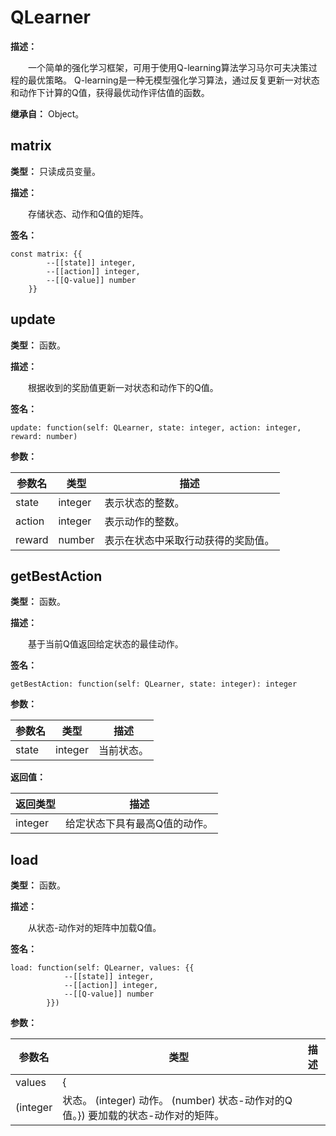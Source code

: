 
# QLearner

**描述：**

&emsp;&emsp;一个简单的强化学习框架，可用于使用Q-learning算法学习马尔可夫决策过程的最优策略。
Q-learning是一种无模型强化学习算法，通过反复更新一对状态和动作下计算的Q值，获得最优动作评估值的函数。

**继承自：** Object。

## matrix

**类型：** 只读成员变量。

**描述：**

&emsp;&emsp;存储状态、动作和Q值的矩阵。

**签名：**
```tl
const matrix: {{
		--[[state]] integer,
		--[[action]] integer,
		--[[Q-value]] number
	}}
```

## update

**类型：** 函数。

**描述：**

&emsp;&emsp;根据收到的奖励值更新一对状态和动作下的Q值。

**签名：**
```tl
update: function(self: QLearner, state: integer, action: integer, reward: number)
```

**参数：**

| 参数名 | 类型 | 描述 |
| --- | --- | --- |
| state | integer | 表示状态的整数。 |
| action | integer | 表示动作的整数。 |
| reward | number | 表示在状态中采取行动获得的奖励值。 |

## getBestAction

**类型：** 函数。

**描述：**

&emsp;&emsp;基于当前Q值返回给定状态的最佳动作。

**签名：**
```tl
getBestAction: function(self: QLearner, state: integer): integer
```

**参数：**

| 参数名 | 类型 | 描述 |
| --- | --- | --- |
| state | integer | 当前状态。 |

**返回值：**

| 返回类型 | 描述 |
| --- | --- |
| integer | 给定状态下具有最高Q值的动作。 |

## load

**类型：** 函数。

**描述：**

&emsp;&emsp;从状态-动作对的矩阵中加载Q值。

**签名：**
```tl
load: function(self: QLearner, values: {{
			--[[state]] integer,
			--[[action]] integer,
			--[[Q-value]] number
		}})
```

**参数：**

| 参数名 | 类型 | 描述 |
| --- | --- | --- |
| values | {
	(integer | 状态。	(integer) 动作。	(number) 状态-动作对的Q值。}) 要加载的状态-动作对的矩阵。 |